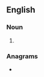 ==English==

===Noun===
{{head|en|noun plural form}}

# {{plural of|nominator|lang=en}}

===Anagrams===
* {{anagrams|en|a=aimnnoorst|normations}}